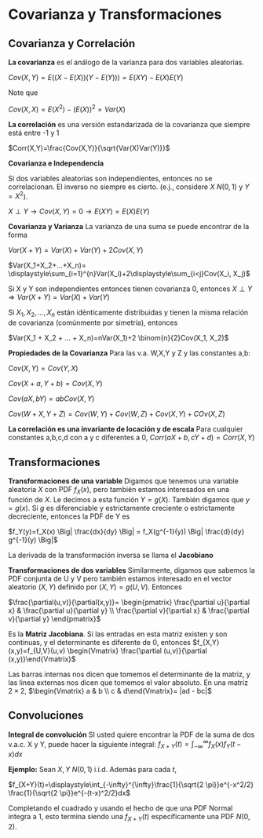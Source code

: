 # Covarianza y Transformaciones {#cov}


## Covarianza y Correlación 
$\textbf{La covarianza}$ es el análogo de la varianza para dos variables aleatorias.

$Cov(X,Y)=E((X-E(X))(Y-E(Y)))=E(XY)-E(X)E(Y)$

Note que

$Cov(X,X)=E(X^2)-(E(X))^2=Var(X)$

$\textbf{La correlación}$ es una versión estandarizada de la covarianza que siempre está entre -1 y 1

$Corr(X,Y)=\frac{Cov(X,Y)}{\sqrt{Var(X)Var(Y)}}$

$\textbf{Covarianza e Independencia}$

Si dos variables aleatorias son independientes, entonces no se correlacionan. El inverso no siempre es cierto. (e.j., considere $X~N(0,1)$ y $Y=X^2$).

$X \perp Y \longrightarrow Cov(X,Y) = 0 \longrightarrow E(XY) = E(X)E(Y)$

$\textbf{Covarianza y Varianza}$
La varianza de una suma se puede encontrar de la forma

$Var(X+Y)=Var(X)+Var(Y)+2Cov(X,Y)$

$Var(X_1+X_2+...+X_n)= \displaystyle\sum_{i=1}^{n}Var(X_i)+2\displaystyle\sum_{i<j}Cov(X_i, X_j)$

Si X y Y son independientes entonces tienen covarianza 0, entonces
$X \perp Y 	\Longrightarrow Var(X+Y)=Var(X)+Var(Y)$

Si $X_1, X_2,...,X_n$ están idénticamente distribuidas y tienen la misma relación de covarianza (comúnmente por simetría), entonces

$Var(X_1 + X_2 + ... + X_n)=nVar(X_1)+2 \binom{n}{2}Cov(X_1, X_2)$


$\textbf{Propiedades de la Covarianza}$
Para las v.a. W,X,Y y Z y las constantes a,b:

$Cov(X,Y)=Cov(Y,X)$
 
$Cov(X+a, Y+b)=Cov(X,Y)$

$Cov(aX,bY)=abCov(X,Y)$

$Cov(W+X,Y+Z)=Cov(W,Y)+Cov(W,Z)+Cov(X,Y)+COv(X,Z)$


$\textbf{La correlación es una invariante de locación y de escala}$
Para cualquier constantes a,b,c,d con a y c diferentes a 0,
$Corr(aX +b,cY+d)=Corr(X,Y)$

## Transformaciones
$\textbf{Transformaciones de una variable}$
Digamos que tenemos una variable aleatoria $X$ con PDF $f_X(x)$, pero también estamos interesados en una función de $X$. Le decimos a esta función $Y=g(X)$. También digamos que $y=g(x)$. Si $g$ es diferenciable y estrictamente creciente o estrictamente decreciente, entonces la PDF de Y es

$f_Y(y)=f_X(x) \Big| \frac{dx}{dy} \Big| = f_X(g^{-1}(y)) \Big| \frac{d}{dy} g^{-1}(y) \Big|$

La derivada de la transformación inversa se llama el $\textbf{Jacobiano}$

$\textbf{Transformaciones de dos variables}$
Similarmente, digamos que sabemos la PDF conjunta de U y V pero también estamos interesado en el vector aleatorio $(X,Y)$ definido por $(X,Y)=g(U,V)$. Entonces

$\frac{\partial(u,v)}{\partial(x,y)}= \begin{pmatrix} \frac{\partial u}{\partial x} & \frac{\partial u}{\partial y} \\ \frac{\partial v}{\partial x} & \frac{\partial v}{\partial y} \end{pmatrix}$

Es la $\textbf{Matriz Jacobiana}$. Si las entradas en esta matriz existen y son continuas, y el determinante es diferente de 0, entonces
$f_{X,Y}(x,y)=f_{U,V}(u,v) \begin{Vmatrix} \frac{\partial (u,v)}{\partial (x,y)}\end{Vmatrix}$


Las barras internas nos dicen que tomemos el determinante de la matriz, y las linea externas nos dicen que tomemos el valor absoluto. En una matriz $2 \times 2$,
$\begin{Vmatrix} a & b \\ c & d\end{Vmatrix}= |ad - bc|$


## Convoluciones
$\textbf{Integral de convolución}$ 
SI usted quiere encontrar la PDF de la suma de dos v.a.c. X y Y, puede hacer la siguiente integral:
$f_{X+Y}(t)= \displaystyle\int_{-\infty}^{\infty}f_X(x)f_Y(t-x)dx$

$\textbf{Ejemplo:}$ Sean $X,Y~N(0,1)$ i.i.d. Además para cada $t$,

$f_{X+Y}(t)=\displaystyle\int_{-\infty}^{\infty}\frac{1}{\sqrt{2 \pi}}e^{-x^2/2} \frac{1}{\sqrt{2 \pi}}e^{-(t-x)^2/2}dx$

Completando el cuadrado y usando el hecho de que una PDF Normal integra a 1, esto termina siendo una $f_{X+Y}(t)$ específicamente una PDF $N(0,2)$.